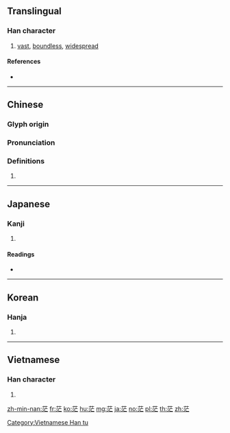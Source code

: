 {{character info/new}}
==Translingual==

===Han character===
{{Han char|rn=140|rad=艸|as=06|sn=12|four=44110|canj=TEYV|ids=⿱艹汒}}

# [[vast]], [[boundless]], [[widespread]]

====References====
* {{Han ref|kx=1028.170|dkj=30900|dj=1487.150|hdz=53210.080|uh=832B|ud=33579|bh=AFED|bd=45037}}

----

==Chinese==
{{zh-forms}}

===Glyph origin===
{{Han etym}}

===Pronunciation===
{{zh-pron
|m=máng
|c=mong4
|h=pfs=
|md=
|mn=bông
|w=
|mc=y
|oc=y
|cat=
}}

===Definitions===
{{zh-hanzi}}

# {{rfdef|lang=zh}}

----

==Japanese==

===Kanji===
{{ja-kanji|grade=|rs=艸06}}

# {{defn|lang=ja|sort=艸06}}

====Readings====
* {{ja-readings|on=[[ぼう]] (bō)|kun=[[とおい]] (tooi)|nanori=}}

----

==Korean==

===Hanja===
{{ko-hanja|hangeul=망|eumhun=|rv=mang|mr=mang|y=mang}}

# {{defn|lang=ko|sort=艸06}}

----

==Vietnamese==

===Han character===
{{vi-readings|rs=艸06| hanviet = [[mương]], [[mang]]}}

# {{defn|lang=vi|sort=艸06}}

[[Category:Vietnamese Han tu]]

[[zh-min-nan:茫]]
[[fr:茫]]
[[ko:茫]]
[[hu:茫]]
[[mg:茫]]
[[ja:茫]]
[[no:茫]]
[[pl:茫]]
[[th:茫]]
[[zh:茫]]